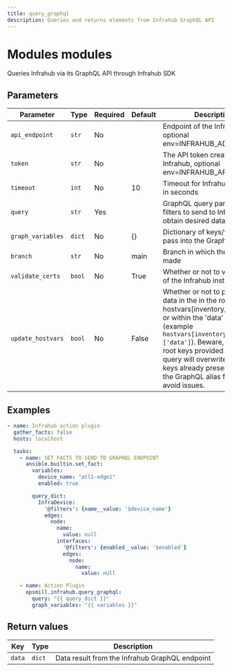 ```yaml
---
title: query_graphql
description: Queries and returns elements from Infrahub GraphQL API
---
```


# Modules modules

Queries Infrahub via its GraphQL API through Infrahub SDK

## Parameters

| Parameter | Type | Required | Default | Description |
|-----------|------|----------|---------|-------------|
| `api_endpoint` | `str` | No |  | Endpoint of the Infrahub API, optional env=INFRAHUB_ADDRESS |
| `token` | `str` | No |  | The API token created through Infrahub, optional env=INFRAHUB_API_TOKEN |
| `timeout` | `int` | No | 10 | Timeout for Infrahub requests in seconds |
| `query` | `str` | Yes |  | GraphQL query parameters or filters to send to Infrahub to obtain desired data |
| `graph_variables` | `dict` | No | {} | Dictionary of keys/values to pass into the GraphQL query |
| `branch` | `str` | No | main | Branch in which the request is made |
| `validate_certs` | `bool` | No | True | Whether or not to validate SSL of the Infrahub instance |
| `update_hostvars` | `bool` | No | False | Whether or not to populate data in the in the root (example hostvars[inventory_hostname]) or within the 'data' key (example `hostvars[inventory_hostname]['data']`). Beware, that the root keys provided by the query will overwrite any root keys already present, leverage the GraphQL alias feature to avoid issues. |

## Examples

```yaml
- name: Infrahub action plugin
  gather_facts: false
  hosts: localhost

  tasks:
    - name: SET FACTS TO SEND TO GRAPHQL ENDPOINT
      ansible.builtin.set_fact:
        variables:
          device_name: "atl1-edge1"
          enabled: true

        query_dict:
          InfraDevice:
            '@filters': {name__value: '$device_name'}
            edges:
              node:
                name:
                  value: null
                interfaces:
                  '@filters': {enabled__value: '$enabled'}
                  edges:
                    node:
                      name:
                        value: null

    - name: Action Plugin
      opsmill.infrahub.query_graphql:
        query: "{{ query_dict }}"
        graph_variables: "{{ variables }}"
```

## Return values

| Key | Type | Description |
|-----|------|-------------|
| `data` | `dict` | Data result from the Infrahub GraphQL endpoint |
